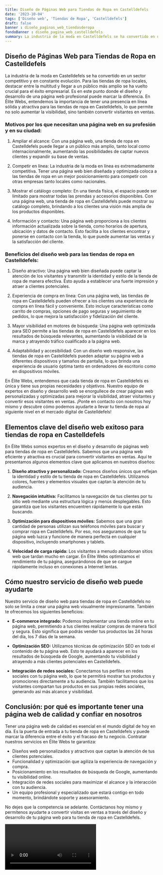 ```yaml
---
title: Diseño de Páginas Web para Tiendas de Ropa en Castelldefels
date: '2023-10-04'
tags: ['Diseño web', 'Tiendas de Ropa', 'Castelldefels']
draft: false
banner : diseño_paginas_web_tiendasderopa
fondoBanner : diseño_pagina_web_castelldefels
summary: La industria de la moda en Castelldefels se ha convertido en un sector competitivo y en constante evolución. Para las tiendas de ropa locales, destacar entre la multitud y llegar a un público más amplio se ha vuelto crucial para el éxito empresarial. Es en este punto donde el diseño y desarrollo de una página web profesional puede marcar la diferencia. En Élite Webs, entendemos la importancia de tener una presencia en línea sólida y atractiva para las tiendas de ropa en Castelldefels, lo que permite no solo aumentar la visibilidad, sino también convertir visitantes en ventas.
---
```


## Diseño de Páginas Web para Tiendas de Ropa en Castelldefels

La industria de la moda en Castelldefels se ha convertido en un sector competitivo y en constante evolución. Para las tiendas de ropa locales, destacar entre la multitud y llegar a un público más amplio se ha vuelto crucial para el éxito empresarial. Es en este punto donde el diseño y desarrollo de una página web profesional puede marcar la diferencia. En Élite Webs, entendemos la importancia de tener una presencia en línea sólida y atractiva para las tiendas de ropa en Castelldefels, lo que permite no solo aumentar la visibilidad, sino también convertir visitantes en ventas.

### Motivos por los que necesitan una página web en su profesión y en su ciudad:

1. Ampliar el alcance: Con una página web, una tienda de ropa en Castelldefels puede llegar a un público más amplio, tanto local como internacionalmente, aumentando las posibilidades de captar nuevos clientes y expandir su base de ventas.

2. Competir en línea: La industria de la moda en línea es extremadamente competitiva. Tener una página web bien diseñada y optimizada coloca a las tiendas de ropa en un mejor posicionamiento para competir con otras empresas tanto locales como nacionales.

3. Mostrar el catálogo completo: En una tienda física, el espacio puede ser limitado para mostrar todas las prendas y accesorios disponibles. Con una página web, una tienda de ropa en Castelldefels puede mostrar su catálogo completo, brindando a los clientes una visión más amplia de los productos disponibles.

4. Información y contacto: Una página web proporciona a los clientes información actualizada sobre la tienda, como horarios de apertura, ubicación y datos de contacto. Esto facilita a los clientes encontrar y ponerse en contacto con la tienda, lo que puede aumentar las ventas y la satisfacción del cliente.

### Beneficios del diseño web para las tiendas de ropa en Castelldefels:

1. Diseño atractivo: Una página web bien diseñada puede captar la atención de los visitantes y transmitir la identidad y estilo de la tienda de ropa de manera efectiva. Esto ayuda a establecer una fuerte impresión y atraer a clientes potenciales.

2. Experiencia de compra en línea: Con una página web, las tiendas de ropa en Castelldefels pueden ofrecer a los clientes una experiencia de compra en línea fácil y conveniente. Esto incluye características como carrito de compras, opciones de pago seguras y seguimiento de pedidos, lo que mejora la satisfacción y fidelización del cliente.

3. Mayor visibilidad en motores de búsqueda: Una página web optimizada para SEO permite a las tiendas de ropa en Castelldefels aparecer en los resultados de búsqueda relevantes, aumentando la visibilidad de la marca y atrayendo tráfico cualificado a la página web.

4. Adaptabilidad y accesibilidad: Con un diseño web responsive, las tiendas de ropa en Castelldefels pueden adaptar su página web a diferentes dispositivos y tamaños de pantalla, lo que brinda una experiencia de usuario óptima tanto en ordenadores de escritorio como en dispositivos móviles.

En Élite Webs, entendemos que cada tienda de ropa en Castelldefels es única y tiene sus propias necesidades y objetivos. Nuestro equipo de expertos en diseño y desarrollo web se enorgullece de crear páginas web personalizadas y optimizadas para mejorar la visibilidad, atraer visitantes y convertir esos visitantes en ventas. ¡Ponte en contacto con nosotros hoy mismo y descubre cómo podemos ayudarte a llevar tu tienda de ropa al siguiente nivel en el mercado digital de Castelldefels!

<GifSeo />

<Cta />

## Elementos clave del diseño web exitoso para tiendas de ropa en Castelldefels

En Élite Webs somos expertos en el diseño y desarrollo de páginas web para tiendas de ropa en Castelldefels. Sabemos que una página web eficiente y atractiva es crucial para convertir visitantes en ventas. Aquí te presentamos algunos elementos clave que aplicamos en nuestros diseños:

1. **Diseño atractivo y personalizado:** Creamos diseños únicos que reflejan la identidad y estilo de tu tienda de ropa en Castelldefels. Utilizamos colores, fuentes y elementos visuales que captan la atención de tu audiencia.

2. **Navegación intuitiva:** Facilitamos la navegación de tus clientes por tu sitio web mediante una estructura lógica y menús desplegables. Esto garantiza que los visitantes encuentren rápidamente lo que están buscando.

3. **Optimización para dispositivos móviles:** Sabemos que una gran cantidad de personas utilizan sus teléfonos móviles para buscar y comprar ropa en Castelldefels. Por eso, nos aseguramos de que tu página web luzca y funcione de manera perfecta en cualquier dispositivo, incluyendo smartphones y tablets.

4. **Velocidad de carga rápida:** Los visitantes a menudo abandonan sitios web que tardan mucho en cargar. En Élite Webs optimizamos el rendimiento de tu página, asegurándonos de que se cargue rápidamente incluso en conexiones a Internet lentas.

## Cómo nuestro servicio de diseño web puede ayudarte

Nuestro servicio de diseño web para tiendas de ropa en Castelldefels no solo se limita a crear una página web visualmente impresionante. También te ofrecemos los siguientes beneficios:

- **E-commerce integrado:** Podemos implementar una tienda online en tu página web, permitiendo a tus clientes realizar compras de manera fácil y segura. Esto significa que podrás vender tus productos las 24 horas del día, los 7 días de la semana.

- **Optimización SEO:** Utilizamos técnicas de optimización SEO en todo el contenido de tu página web. Esto te ayudará a aparecer en los resultados de búsqueda de Google, aumentando tu visibilidad y atrayendo a más clientes potenciales en Castelldefels.

- **Integración de redes sociales:** Conectamos tus perfiles en redes sociales con tu página web, lo que te permitirá mostrar tus productos y promociones directamente a tu audiencia. También facilitamos que los visitantes compartan tus productos en sus propias redes sociales, generando así más alcance y visibilidad.

## Conclusión: por qué es importante tener una página web de calidad y confiar en nosotros

Tener una página web de calidad es esencial en el mundo digital de hoy en día. Es la puerta de entrada a tu tienda de ropa en Castelldefels y puede marcar la diferencia entre el éxito y el fracaso de tu negocio. Contratar nuestros servicios en Élite Webs te garantiza:

- Diseños web personalizados y atractivos que captan la atención de tus clientes potenciales.
- Funcionalidad y optimización que agiliza la experiencia de navegación y compra.
- Posicionamiento en los resultados de búsqueda de Google, aumentando tu visibilidad online.
- Integración de redes sociales para maximizar el alcance y la interacción con tu audiencia.
- Un equipo profesional y especializado que estará contigo en todo momento, brindándote soporte y asesoramiento.

No dejes que la competencia se adelante. Contáctanos hoy mismo y permítenos ayudarte a convertir visitas en ventas a través del diseño y desarrollo de tu página web para tu tienda de ropa en Castelldefels.

<Video />

<CtaBot job='Tiendas de Ropa' city='Castelldefels'/>

<Gmaps query='Castelldefels+españa+maps' />
